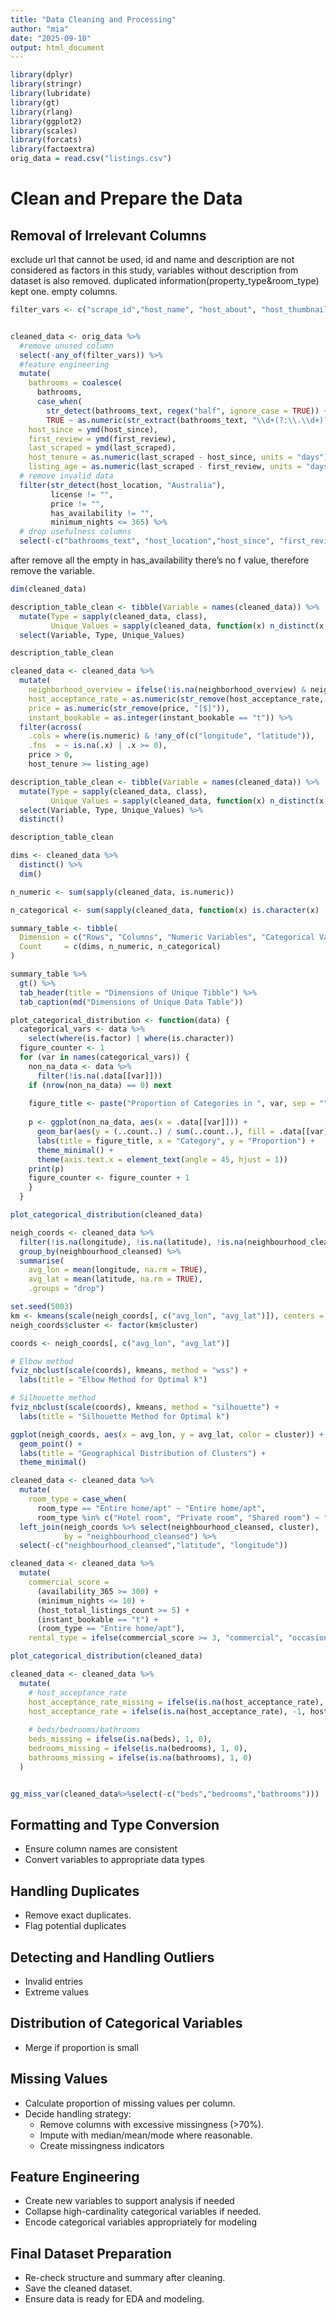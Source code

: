 ```yaml
---
title: "Data Cleaning and Processing"
author: "mia"
date: "2025-09-10"
output: html_document
---
```

```r
library(dplyr)
library(stringr)
library(lubridate)
library(gt)
library(rlang)
library(ggplot2)
library(scales)
library(forcats)
library(factoextra)
orig_data = read.csv("listings.csv")
```
# Clean and Prepare the Data
## Removal of Irrelevant Columns
exclude url that cannot be used, id and name and description are not considered as factors in this study, variables without description from dataset is also removed. duplicated information(property_type&room_type) kept one. empty columns.
```r
filter_vars <- c("scrape_id","host_name", "host_about", "host_thumbnail_url", "host_picture_url", "id", "listing_url", "name", "description", "picture_url", "host_url", "host_neighbourhood", "availability_eoy", "number_of_reviews_ly", "estimated_occupancy_l365d", "estimated_revenue_l365d", "source", "host_response_time", "host_response_rate", "host_is_superhost", "host_verifications", "host_has_profile_pic", "host_identity_verified","neighbourhood", "amenities","calendar_updated", "calendar_last_scraped","review_scores_rating", "review_scores_accuracy","review_scores_cleanliness", "review_scores_checkin","review_scores_communication", "review_scores_location","review_scores_value","property_type", "calendar_updated", "minimum_minimum_nights", "maximum_minimum_nights", "minimum_maximum_nights", "maximum_maximum_nights", "minimum_nights_avg_ntm", "maximum_nights_avg_ntm","neighbourhood_group_cleansed", "host_listings_count", "calculated_host_listings_count_entire_homes", "calculated_host_listings_count_private_rooms", "calculated_host_listings_count_shared_rooms", "last_review")


cleaned_data <- orig_data %>%
  #remove unused column
  select(-any_of(filter_vars)) %>%
  #feature engineering
  mutate(
    bathrooms = coalesce(
      bathrooms,
      case_when(
        str_detect(bathrooms_text, regex("half", ignore_case = TRUE)) ~ 0.5,
        TRUE ~ as.numeric(str_extract(bathrooms_text, "\\d+(?:\\.\\d+)?")))),
    host_since = ymd(host_since),
    first_review = ymd(first_review),
    last_scraped = ymd(last_scraped),
    host_tenure = as.numeric(last_scraped - host_since, units = "days"),
    listing_age = as.numeric(last_scraped - first_review, units = "days")) %>%
  # remove invalid data
  filter(str_detect(host_location, "Australia"),
         license != "",
         price != "",
         has_availability != "",
         minimum_nights <= 365) %>%
  # drop usefulness columns
  select(-c("bathrooms_text", "host_location","host_since", "first_review", "last_scraped","license","has_availability"))
```
after remove all the empty in has_availability there's no f value, therefore remove the variable.

```r
dim(cleaned_data)

description_table_clean <- tibble(Variable = names(cleaned_data)) %>%
  mutate(Type = sapply(cleaned_data, class),
         Unique_Values = sapply(cleaned_data, function(x) n_distinct(x, na.rm = TRUE))) %>%
  select(Variable, Type, Unique_Values)

description_table_clean
```
```r
cleaned_data <- cleaned_data %>%
  mutate(
    neighborhood_overview = ifelse(!is.na(neighborhood_overview) & neighborhood_overview != "", 1, 0),
    host_acceptance_rate = as.numeric(str_remove(host_acceptance_rate, "%")),
    price = as.numeric(str_remove(price, "[$]")),
    instant_bookable = as.integer(instant_bookable == "t")) %>%
  filter(across(
    .cols = where(is.numeric) & !any_of(c("longitude", "latitude")),
    .fns  = ~ is.na(.x) | .x >= 0),
    price > 0,
    host_tenure >= listing_age)

description_table_clean <- tibble(Variable = names(cleaned_data)) %>%
  mutate(Type = sapply(cleaned_data, class),
         Unique_Values = sapply(cleaned_data, function(x) n_distinct(x, na.rm = TRUE))) %>%
  select(Variable, Type, Unique_Values) %>%
  distinct()

description_table_clean
```

```r
dims <- cleaned_data %>%
  distinct() %>%
  dim()

n_numeric <- sum(sapply(cleaned_data, is.numeric))

n_categorical <- sum(sapply(cleaned_data, function(x) is.character(x) | is.factor(x)))

summary_table <- tibble(
  Dimension = c("Rows", "Columns", "Numeric Variables", "Categorical Variables"),
  Count     = c(dims, n_numeric, n_categorical)
)

summary_table %>%
  gt() %>%
  tab_header(title = "Dimensions of Unique Tibble") %>%
  tab_caption(md("Dimensions of Unique Data Table"))
```

```r
plot_categorical_distribution <- function(data) {
  categorical_vars <- data %>%
    select(where(is.factor) | where(is.character))
  figure_counter <- 1
  for (var in names(categorical_vars)) {
    non_na_data <- data %>%
      filter(!is.na(.data[[var]]))
    if (nrow(non_na_data) == 0) next
    
    figure_title <- paste("Proportion of Categories in ", var, sep = "")
    
    p <- ggplot(non_na_data, aes(x = .data[[var]])) +       
      geom_bar(aes(y = (..count..) / sum(..count..), fill = .data[[var]]), color = "black") +       
      labs(title = figure_title, x = "Category", y = "Proportion") +       
      theme_minimal() +       
      theme(axis.text.x = element_text(angle = 45, hjust = 1))
    print(p)
    figure_counter <- figure_counter + 1
    }
  }
```

```r
plot_categorical_distribution(cleaned_data)
```

```r
neigh_coords <- cleaned_data %>%
  filter(!is.na(longitude), !is.na(latitude), !is.na(neighbourhood_cleansed)) %>%
  group_by(neighbourhood_cleansed) %>%
  summarise(
    avg_lon = mean(longitude, na.rm = TRUE),
    avg_lat = mean(latitude, na.rm = TRUE),
    .groups = "drop")

set.seed(5003)
km <- kmeans(scale(neigh_coords[, c("avg_lon", "avg_lat")]), centers = 3, nstart = 25)
neigh_coords$cluster <- factor(km$cluster)

coords <- neigh_coords[, c("avg_lon", "avg_lat")]

# Elbow method
fviz_nbclust(scale(coords), kmeans, method = "wss") + 
  labs(title = "Elbow Method for Optimal k")

# Silhouette method
fviz_nbclust(scale(coords), kmeans, method = "silhouette") + 
  labs(title = "Silhouette Method for Optimal k")

ggplot(neigh_coords, aes(x = avg_lon, y = avg_lat, color = cluster)) +
  geom_point() +
  labs(title = "Geographical Distribution of Clusters") +
  theme_minimal()
```

```r
cleaned_data <- cleaned_data %>%
  mutate(
    room_type = case_when(
      room_type == "Entire home/apt" ~ "Entire home/apt",
      room_type %in% c("Hotel room", "Private room", "Shared room") ~ "Non-entire place",TRUE ~ room_type)) %>%
  left_join(neigh_coords %>% select(neighbourhood_cleansed, cluster), 
            by = "neighbourhood_cleansed") %>%
  select(-c("neighbourhood_cleansed","latitude", "longitude"))
```

```r
cleaned_data <- cleaned_data %>%
  mutate(
    commercial_score =
      (availability_365 >= 300) +
      (minimum_nights <= 10) +
      (host_total_listings_count >= 5) +
      (instant_bookable == "t") +
      (room_type == "Entire home/apt"),
    rental_type = ifelse(commercial_score >= 3, "commercial", "occasional"))
```

```r
plot_categorical_distribution(cleaned_data)
```
```r
cleaned_data <- cleaned_data %>%
  mutate(
    # host_acceptance_rate
    host_acceptance_rate_missing = ifelse(is.na(host_acceptance_rate), 1, 0),
    host_acceptance_rate = ifelse(is.na(host_acceptance_rate), -1, host_acceptance_rate),
    
    # beds/bedrooms/bathrooms
    beds_missing = ifelse(is.na(beds), 1, 0),
    bedrooms_missing = ifelse(is.na(bedrooms), 1, 0),
    bathrooms_missing = ifelse(is.na(bathrooms), 1, 0)
  )


gg_miss_var(cleaned_data%>%select(-c("beds","bedrooms","bathrooms")))
```


## Formatting and Type Conversion
- Ensure column names are consistent
- Convert variables to appropriate data types  

## Handling Duplicates
- Remove exact duplicates.  
- Flag potential duplicates

## Detecting and Handling Outliers
- Invalid entries
- Extreme values

## Distribution of Categorical Variables
- Merge if proportion is small

## Missing Values
- Calculate proportion of missing values per column.  
- Decide handling strategy:  
  - Remove columns with excessive missingness (>70%).  
  - Impute with median/mean/mode where reasonable.  
  - Create missingness indicators  

## Feature Engineering
- Create new variables to support analysis if needed  
- Collapse high-cardinality categorical variables if needed.  
- Encode categorical variables appropriately for modeling

## Final Dataset Preparation
- Re-check structure and summary after cleaning.  
- Save the cleaned dataset.  
- Ensure data is ready for EDA and modeling.  